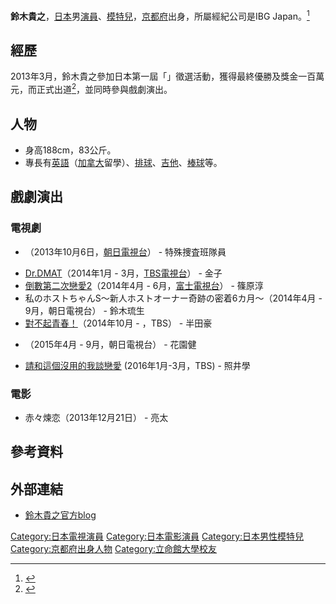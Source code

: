 {{noteTA
|G1=JP}}
{{藝人
| 類型 = 男演員
| 圖片 = 鈴木貴之.jpg
| 圖片簡介 = 
| 本名 = 
| 英文名 = 
| 外文名 = 鈴木 貴之（{{lang|ja|すずき たかゆき}}）
| 羅馬拼音 = Suzuki Takayuki
| 外文 = 日文
| 綽號 = 
| 出生日期 = {{birth_date_and _age|1990|2|21}}
| 出生地點 = {{JPN}}[[京都府|京都府]]
| 逝世日期 = 
| 逝世地點 = 
| 籍貫 = [[京都府|京都府]]
| 國籍 = {{JPN}}
| 教育程度 = [[立命館大學|立命館大學]]
| 語言 = [[日語|日語]]、[[英語|英語]]
| 配偶 = 
| 兒女 = 
| 職業 = [[模特兒|模特兒]]、[[演員|演員]]
| 活躍年代 = 2013年－至今
| 唱片公司 = 
| 經紀公司 = IBG Japan
| imdb = 
| awards = 
| 網站 = [http://ameblo.jp/mr-suzuki-takayuki/ 官方blog]
}}
'''鈴木貴之'''{{BD|1990年|2月21日||}}，[[日本|日本]]男[[演員|演員]]、[[模特兒|模特兒]]，[[京都府|京都府]]出身，所屬經紀公司是IBG Japan。<ref>{{Cite web |url=http://groomen.cheerup.jp/article/suzuki_takayuki-2 |title=インタビュー「鈴木貴之流 魅せるための筋肉トレーニング」 |access-date=2014-11-19 |archive-date=2021-01-25 |archive-url=https://web.archive.org/web/20210125171722/https://groomen.cheerup.jp/article/suzuki_takayuki-2 |dead-url=no }}</ref>

== 經歷 ==
2013年3月，鈴木貴之參加日本第一屆「{{link-ja|Mr. JAPAN|ミスター・ジャパン}}」徵選活動，獲得最終優勝及獎金一百萬元，而正式出道<ref>{{Cite web |url=http://www.oricon.co.jp/news/entertainment/2022297/full/ |title=初代ミスター・ジャパンに“春高バレー”鈴木貴之さん「役者目指したい」 |access-date=2014-11-19 |archive-date=2013-11-08 |archive-url=https://web.archive.org/web/20131108071459/http://www.oricon.co.jp/news/entertainment/2022297/full/ |dead-url=no }}</ref>，並同時參與戲劇演出。

== 人物 ==
*身高188cm，83公斤。
*專長有[[英語|英語]]（[[加拿大|加拿大]]留學）、[[排球|排球]]、[[吉他|吉他]]、[[棒球|棒球]]等。

== 戲劇演出 ==
=== 電視劇 ===
* {{link-ja|事件救命醫～IMAT的奇蹟～|事件救命医〜IMATの奇跡〜}}（2013年10月6日，[[朝日電視台|朝日電視台]]） - 特殊捜査班隊員 
* [[Dr.DMAT|Dr.DMAT]]（2014年1月 - 3月，[[TBS電視台|TBS電視台]]） - 金子
* [[倒數第二次戀愛|倒數第二次戀愛2]]（2014年4月 - 6月，[[富士電視台|富士電視台]]） - 篠原淳 
* 私のホストちゃんS〜新人ホストオーナー奇跡の密着6カ月〜（2014年4月 - 9月，朝日電視台） - 鈴木琉生
* [[對不起青春！|對不起青春！]]（2014年10月 - ，TBS） - 半田豪
* {{link-ja|京都人情捜査檔案|京都人情捜査ファイル}}（2015年4月 - 9月，朝日電視台） - 花園健
* [[請和這個沒用的我談戀愛|請和這個沒用的我談戀愛]] (2016年1月-3月，TBS) - 照井學

=== 電影 ===
* 赤々煉恋（2013年12月21日） - 亮太 

== 參考資料 ==
{{reflist}}

== 外部連結 ==
*[http://ameblo.jp/mr-suzuki-takayuki/ 鈴木貴之官方blog] {{Wayback|url=http://ameblo.jp/mr-suzuki-takayuki/ |date=20210226130318 }}

{{DEFAULTSORT:Suzuki Takayuki}}
[[Category:日本電視演員|Category:日本電視演員]]
[[Category:日本電影演員|Category:日本電影演員]]
[[Category:日本男性模特兒|Category:日本男性模特兒]]
[[Category:京都府出身人物|Category:京都府出身人物]]
[[Category:立命館大學校友|Category:立命館大學校友]]